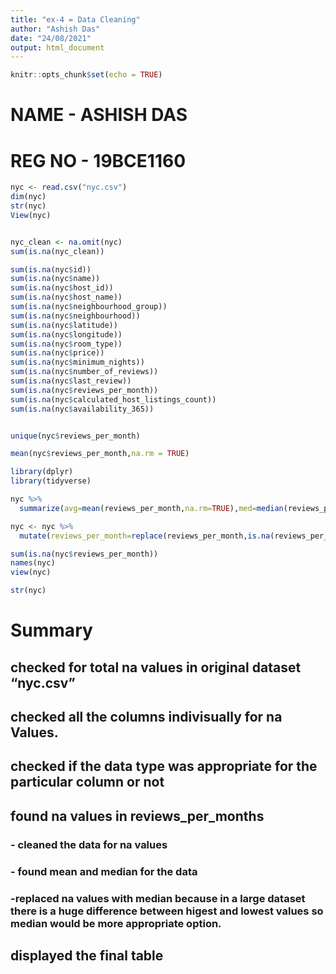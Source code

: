 ```yaml
---
title: "ex-4 = Data Cleaning"
author: "Ashish Das"
date: "24/08/2021"
output: html_document
---
```


```r
knitr::opts_chunk$set(echo = TRUE)
```

# NAME - ASHISH DAS
# REG NO - 19BCE1160


```r
nyc <- read.csv("nyc.csv")
dim(nyc)
str(nyc)
View(nyc)


nyc_clean <- na.omit(nyc)
sum(is.na(nyc_clean))

sum(is.na(nyc$id))
sum(is.na(nyc$name))
sum(is.na(nyc$host_id))
sum(is.na(nyc$host_name))
sum(is.na(nyc$neighbourhood_group))
sum(is.na(nyc$neighbourhood))
sum(is.na(nyc$latitude))
sum(is.na(nyc$longitude))
sum(is.na(nyc$room_type))
sum(is.na(nyc$price))
sum(is.na(nyc$minimum_nights))
sum(is.na(nyc$number_of_reviews))
sum(is.na(nyc$last_review))
sum(is.na(nyc$reviews_per_month))
sum(is.na(nyc$calculated_host_listings_count))
sum(is.na(nyc$availability_365))


unique(nyc$reviews_per_month)

mean(nyc$reviews_per_month,na.rm = TRUE)

library(dplyr)
library(tidyverse)

nyc %>%
  summarize(avg=mean(reviews_per_month,na.rm=TRUE),med=median(reviews_per_month,na.rm=TRUE))

nyc <- nyc %>%
  mutate(reviews_per_month=replace(reviews_per_month,is.na(reviews_per_month),median(reviews_per_month,na.rm=TRUE)))

sum(is.na(nyc$reviews_per_month))
names(nyc)
view(nyc)

str(nyc)
```
# Summary
## checked for total na values in original dataset "nyc.csv"
## checked all the columns indivisually for na Values.
## checked if the data type was appropriate for the particular column or not
## found na values in reviews_per_months 
###  - cleaned the data for na values
###  - found mean and median for the data
###  -replaced na values with median because in a large dataset there is a huge difference between higest and lowest values so median would be more  appropriate option.
## displayed the final table
